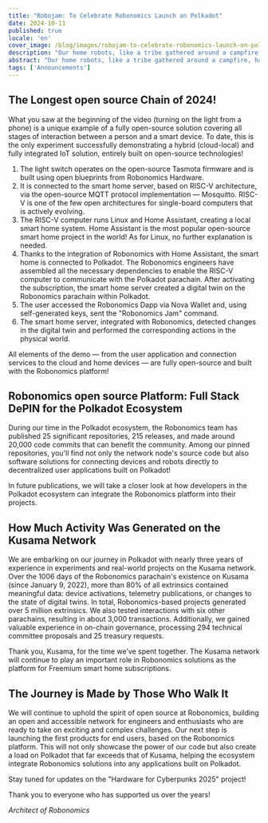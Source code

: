 ```yaml
---
title: "Robojam: To Celebrate Robonomics Launch on Polkadot"
date: 2024-10-11
published: true
locale: 'en'
cover_image: /blog/images/robojam-to-celebrate-robonomics-launch-on-polk/twitter-blog-jam.jpg
description: "Our home robots, like a tribe gathered around a campfire, have come together to celebrate the launch on Polkadot! Instead of the traditional red ribbon, we decided to showcase the longest open-source chain of 2024, built on a RISC-V architecture computer. We hope that this launch demo will spark great interest within the Polkadot ecosystem!"
abstract: "Our home robots, like a tribe gathered around a campfire, have come together to celebrate the launch on Polkadot! Instead of the traditional red ribbon, we decided to showcase the longest open-source chain of 2024, built on a RISC-V architecture computer. We hope that this launch demo will spark great interest within the Polkadot ecosystem!"
tags: ['Announcements']
---
```


<YouTube id="https://youtu.be/nLPJPQhsdEY" posterQuality="max" />

## The Longest open source Chain of 2024!   

What you saw at the beginning of the video (turning on the light from a phone) is a unique example of a fully open-source solution covering all stages of interaction between a person and a smart device. To date, this is the only experiment successfully demonstrating a hybrid (cloud-local) and fully integrated IoT solution, entirely built on open-source technologies!

<RbImage zoom src="/blog/images/robojam-to-celebrate-robonomics-launch-on-polk/risk-v_infocrafic-2.jpg" alt="RISC-V Infographics" />

1. The light switch operates on the open-source Tasmota firmware and is built using open blueprints from Robonomics Hardware.   
2. It is connected to the smart home server, based on RISC-V architecture, via the open-source MQTT protocol implementation — Mosquitto. RISC-V is one of the few open architectures for single-board computers that is actively evolving.   
3. The RISC-V computer runs Linux and Home Assistant, creating a local smart home system. Home Assistant is the most popular open-source smart home project in the world! As for Linux, no further explanation is needed.   
4. Thanks to the integration of Robonomics with Home Assistant, the smart home is connected to Polkadot. The Robonomics engineers have assembled all the necessary dependencies to enable the RISC-V computer to communicate with the Polkadot parachain. After activating the subscription, the smart home server created a digital twin on the Robonomics parachain within Polkadot.   
5. The user accessed the Robonomics Dapp via Nova Wallet and, using self-generated keys, sent the "Robonomics Jam" command.   
6. The smart home server, integrated with Robonomics, detected changes in the digital twin and performed the corresponding actions in the physical world.   

All elements of the demo — from the user application and connection services to the cloud and home devices — are fully open-source and built with the Robonomics platform!  

## Robonomics open source Platform: Full Stack DePIN for the Polkadot Ecosystem   

During our time in the Polkadot ecosystem, the Robonomics team has published 25 significant repositories,  215 releases, and made around 20,000 code commits that can benefit the community. Among our pinned repositories, you'll find not only the network node's source code but also software solutions for connecting devices and robots directly to decentralized user applications built on Polkadot!  

<RbImage zoom src="/blog/images/robojam-to-celebrate-robonomics-launch-on-polk/image.png" alt="Robonomics GitHub" />  

In future publications, we will take a closer look at how developers in the Polkadot ecosystem can integrate the Robonomics platform into their projects.   

## How Much Activity Was Generated on the Kusama Network   

We are embarking on our journey in Polkadot with nearly three years of experience in experiments and real-world projects on the Kusama network. Over the 1006 days of the Robonomics parachain's existence on Kusama (since January 9, 2022), more than 80% of all extrinsics contained meaningful data: device activations, telemetry publications, or changes to the state of digital twins. In total, Robonomics-based projects generated over 5 million extrinsics. We also tested interactions with six other parachains, resulting in about 3,000 transactions. Additionally, we gained valuable experience in on-chain governance, processing 294 technical committee proposals and 25 treasury requests.

Thank you, Kusama, for the time we’ve spent together. The Kusama network will continue to play an important role in Robonomics solutions as the platform for Freemium smart home subscriptions.   

## The Journey is Made by Those Who Walk It   

We will continue to uphold the spirit of open source at Robonomics, building an open and accessible network for engineers and enthusiasts who are ready to take on exciting and complex challenges. Our next step is launching the first products for end users, based on the Robonomics platform. This will not only showcase the power of our code but also create a load on Polkadot that far exceeds that of Kusama, helping the ecosystem integrate Robonomics solutions into any applications built on Polkadot.

Stay tuned for updates on the "Hardware for Cyberpunks 2025" project!   

Thank you to everyone who has supported us over the years!

*Architect of Robonomics*   
